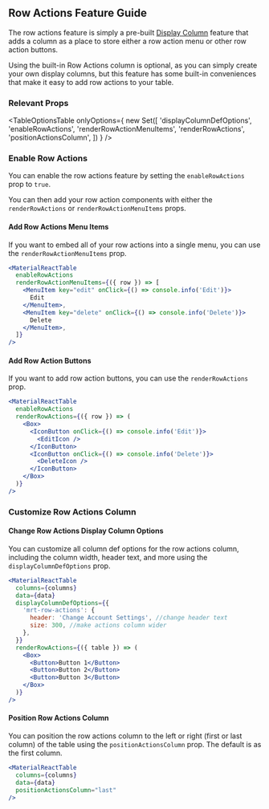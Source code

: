 
<Head>
  <title>Row Actions Feature Guide - Material React Table Docs</title>
  <meta
    name="description"
    content="How to add row action buttons to each row in Material React Table"
  />
</Head>

## Row Actions Feature Guide

The row actions feature is simply a pre-built [Display Column](/docs/guides/display-columns) feature that adds a column as a place to store either a row action menu or other row action buttons.

Using the built-in Row Actions column is optional, as you can simply create your own display columns, but this feature has some built-in conveniences that make it easy to add row actions to your table.

### Relevant Props

<TableOptionsTable
  onlyOptions={
    new Set([
      'displayColumnDefOptions',
      'enableRowActions',
      'renderRowActionMenuItems',
      'renderRowActions',
      'positionActionsColumn',
    ])
  }
/>

### Enable Row Actions

You can enable the row actions feature by setting the `enableRowActions` prop to `true`.

You can then add your row action components with either the `renderRowActions` or `renderRowActionMenuItems` props.

#### Add Row Actions Menu Items

If you want to embed all of your row actions into a single menu, you can use the `renderRowActionMenuItems` prop.

```jsx
<MaterialReactTable
  enableRowActions
  renderRowActionMenuItems={({ row }) => [
    <MenuItem key="edit" onClick={() => console.info('Edit')}>
      Edit
    </MenuItem>,
    <MenuItem key="delete" onClick={() => console.info('Delete')}>
      Delete
    </MenuItem>,
  ]}
/>
```

<MenuItemsExample />

#### Add Row Action Buttons

If you want to add row action buttons, you can use the `renderRowActions` prop.

```jsx
<MaterialReactTable
  enableRowActions
  renderRowActions={({ row }) => (
    <Box>
      <IconButton onClick={() => console.info('Edit')}>
        <EditIcon />
      </IconButton>
      <IconButton onClick={() => console.info('Delete')}>
        <DeleteIcon />
      </IconButton>
    </Box>
  )}
/>
```

<ButtonsExample />

### Customize Row Actions Column

#### Change Row Actions Display Column Options

You can customize all column def options for the row actions column, including the column width, header text, and more using the `displayColumnDefOptions` prop.

```jsx
<MaterialReactTable
  columns={columns}
  data={data}
  displayColumnDefOptions={{
    'mrt-row-actions': {
      header: 'Change Account Settings', //change header text
      size: 300, //make actions column wider
    },
  }}
  renderRowActions={({ table }) => (
    <Box>
      <Button>Button 1</Button>
      <Button>Button 2</Button>
      <Button>Button 3</Button>
    </Box>
  )}
/>
```

#### Position Row Actions Column

You can position the row actions column to the left or right (first or last column) of the table using the `positionActionsColumn` prop. The default is as the first column.

```jsx
<MaterialReactTable
  columns={columns}
  data={data}
  positionActionsColumn="last"
/>
```
